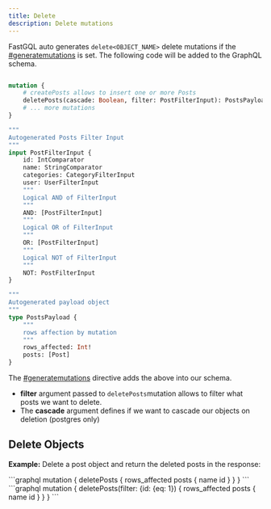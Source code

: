 ```yaml
---
title: Delete
description: Delete mutations
---
```



FastGQL auto generates `delete<OBJECT_NAME>` delete mutations if the [#generatemutations](../schema/directives.md#generatemutations "mention") is set.
The following code will be added to the GraphQL schema.

```graphql

mutation {
	# createPosts allows to insert one or more Posts
	deletePosts(cascade: Boolean, filter: PostFilterInput): PostsPayload
	# ... more mutations
}

"""
Autogenerated Posts Filter Input
"""
input PostFilterInput {
	id: IntComparator
	name: StringComparator
	categories: CategoryFilterInput
	user: UserFilterInput
	"""
	Logical AND of FilterInput
	"""
	AND: [PostFilterInput]
	"""
	Logical OR of FilterInput
	"""
	OR: [PostFilterInput]
	"""
	Logical NOT of FilterInput
	"""
	NOT: PostFilterInput
}

"""
Autogenerated payload object
"""
type PostsPayload {
	"""
	rows affection by mutation
	"""
	rows_affected: Int!
	posts: [Post]
}
```

The [#generatemutations](../schema/directives.md#generatemutations "mention") directive adds the above into our schema.

* **filter** argument passed to `deletePosts`mutation allows to filter what posts we want to delete.
* The **cascade** argument defines if we want to cascade our objects on deletion (postgres only)

## Delete Objects

**Example:** Delete a post object and return the deleted posts in the response:

<Tabs>
<TabItem label="Delete Objects">
```graphql
mutation { 
    deletePosts { 
        rows_affected 
        posts { 
            name 
            id 
        } 
    } 
}
```
</TabItem>
<TabItem label="Delete Objects with filter">
```graphql
mutation { 
    deletePosts(filter: {id: {eq: 1}) { 
        rows_affected 
        posts { 
            name 
            id 
        } 
    } 
}
```
</TabItem>
</Tabs>
